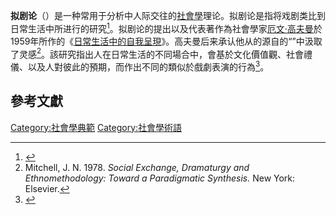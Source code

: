 {{社会学}}
'''拟剧论'''（{{lang-en|Dramaturgy}}）是一种常用于分析{{tsl|en|micro-sociological|微观社会学}}中人际交往的[[社會學|社會學]]理论。拟剧论是指将戏剧类比到日常生活中所进行的研究<ref>{{cite journal |last1=田 |first1=雅楠 |title=戈夫曼“拟剧论”的再思考——从《日常生活中的自我呈现》谈起 |journal=中国报业 |date=2017 |issue=8 |pages=83-84 |doi=10.13854/j.cnki.cni.2017.08.040 |url=https://kns.cnki.net/kcms/detail/detail.aspx?FileName=ZGBT201708041&DbName=CJFQ2017 |accessdate=2022-05-29 |archive-date=2022-05-29 |archive-url=https://web.archive.org/web/20220529113154/https://kns.cnki.net/kcms/detail/detail.aspx?FileName=ZGBT201708041&DbName=CJFQ2017 }}</ref>。拟剧论的提出以及代表著作為社會學家[[厄文·高夫曼|厄文·高夫曼]]於1959年所作的《[[日常生活中的自我呈現|日常生活中的自我呈現]]》。高夫曼后来承认他从{{tsl|en|Kenneth Burke|肯尼斯·伯克}}的源自{{tsl|en|All the world's a stage|世界是一个舞台|莎士比亚}}的“{{tsl|en|Dramatism|戏剧主义}}”中汲取了灵感<ref>Mitchell, J. N. 1978. ''Social Exchange, Dramaturgy and Ethnomethodology: Toward a Paradigmatic Synthesis.'' New York: Elsevier.</ref>。該研究指出人在日常生活的不同場合中，會基於文化價值觀、社會禮儀、以及人對彼此的預期，而作出不同的類似於戲劇表演的行為<ref>{{Cite book|author=Mitchell, J. N|year=1978|title=''Social Exchange, Dramaturgy and Ethnomethodology: Toward a Paradigmatic Synthesis''|location=New York|publisher=Elsevier|language=en|accessdate=2011-06-27}}</ref>。

== 參考文獻 ==
{{reflist}}

[[Category:社會學典範|Category:社會學典範]]
[[Category:社會學術語|Category:社會學術語]]